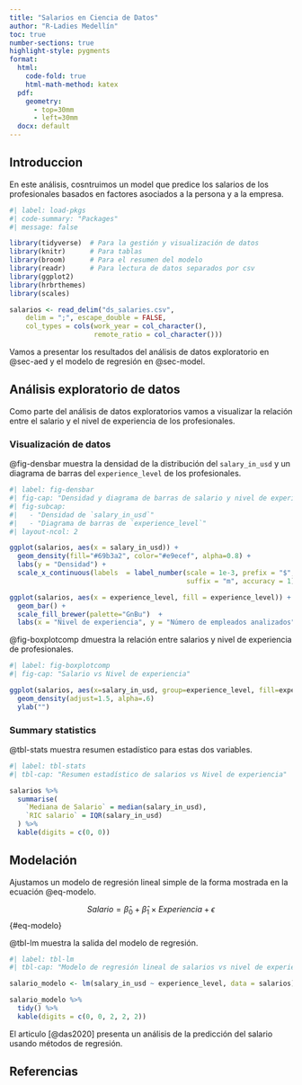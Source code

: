 ```yaml
---
title: "Salarios en Ciencia de Datos"
author: "R-Ladies Medellín"
toc: true
number-sections: true
highlight-style: pygments
format:
  html: 
    code-fold: true
    html-math-method: katex
  pdf:
    geometry: 
      - top=30mm
      - left=30mm
  docx: default
---
```


## Introduccion

En este análisis, cosntruimos un model que predice los salarios de los profesionales basados en factores asociados a la persona y a la empresa.

```r
#| label: load-pkgs
#| code-summary: "Packages"
#| message: false

library(tidyverse)  # Para la gestión y visualización de datos 
library(knitr)      # Para tablas
library(broom)      # Para el resumen del modelo
library(readr)      # Para lectura de datos separados por csv
library(ggplot2)
library(hrbrthemes)
library(scales)

salarios <- read_delim("ds_salaries.csv", 
    delim = ";", escape_double = FALSE, 
    col_types = cols(work_year = col_character(), 
                     remote_ratio = col_character()))
```

Vamos a presentar los resultados del análisis de datos exploratorio en @sec-aed y el modelo de regresión en @sec-model.

<!--# ADD CITATION HERE -->

## Análisis exploratorio de datos {#sec-aed}

Como parte del análisis de datos exploratorios vamos a visualizar la relación entre el salario y el nivel de experiencia de los profesionales.

### Visualización de datos

@fig-densbar muestra la densidad de la distribución del `salary_in_usd` y un diagrama de barras del `experience_level` de los profesionales.

```r
#| label: fig-densbar
#| fig-cap: "Densidad y diagrama de barras de salario y nivel de experiencia"
#| fig-subcap:
#|   - "Densidad de `salary_in_usd`"
#|   - "Diagrama de barras de `experience_level`" 
#| layout-ncol: 2

ggplot(salarios, aes(x = salary_in_usd)) + 
  geom_density(fill="#69b3a2", color="#e9ecef", alpha=0.8) +
  labs(y = "Densidad") + 
  scale_x_continuous(labels  = label_number(scale = 1e-3, prefix = "$", 
                                            suffix = "m", accuracy = 1)) 

ggplot(salarios, aes(x = experience_level, fill = experience_level)) + 
  geom_bar() +
  scale_fill_brewer(palette="GnBu")  + 
  labs(x = "Nivel de experiencia", y = "Número de empleados analizados")
```

@fig-boxplotcomp dmuestra la relación entre salarios y nivel de experiencia de profesionales.

```r
#| label: fig-boxplotcomp
#| fig-cap: "Salario vs Nivel de experiencia"

ggplot(salarios, aes(x=salary_in_usd, group=experience_level, fill=experience_level, col = experience_level)) +
  geom_density(adjust=1.5, alpha=.6) 
  ylab("") 
```

### Summary statistics

@tbl-stats muestra resumen estadístico para estas dos variables.

```r
#| label: tbl-stats
#| tbl-cap: "Resumen estadístico de salarios vs Nivel de experiencia"

salarios %>%
  summarise(
    `Mediana de Salario` = median(salary_in_usd),
    `RIC salario` = IQR(salary_in_usd)
  ) %>%
  kable(digits = c(0, 0))
```

## Modelación {#sec-modelo}

Ajustamos un modelo de regresión lineal simple de la forma mostrada en la ecuación @eq-modelo.

$$
Salario = \hat{\beta}_0 + \hat{\beta}_1 \times Experiencia + \epsilon
$$ {#eq-modelo}

@tbl-lm muestra la salida del modelo de regresión.

```r
#| label: tbl-lm
#| tbl-cap: "Modelo de regresión lineal de salarios vs nivel de experiencia"

salario_modelo <- lm(salary_in_usd ~ experience_level, data = salarios)

salario_modelo %>%
  tidy() %>%
  kable(digits = c(0, 0, 2, 2, 2))
```

El articulo [@das2020] presenta un análisis de la predicción del salario usando métodos de regresión.

## Referencias
